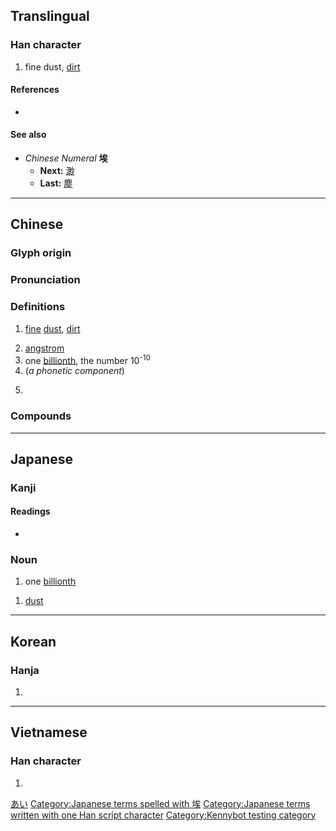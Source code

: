 {{character info/new}}
==Translingual==

===Han character===
{{Han char|rn=32|rad=土|as=07|sn=10|four=43134|canj=GIOK|ids=⿰土矣}}

# fine dust, [[dirt]]

====References====
* {{Han ref|kx=0229.190|dkj=05107|dj=0465.090|hdz=10447.150|uh=57C3|ud=22467|bh=AE4A|bd=44618}}

====See also====
* ''Chinese Numeral'' '''埃'''
** '''Next:''' [[渺]]
** '''Last:''' [[塵]]

----

==Chinese==
{{zh-forms}}

===Glyph origin===
{{Han etym}}

===Pronunciation===
{{zh-pron
|m=āi
|c=oi1,aai1
|h=pfs=âi
|mn=ai/ia
|mn_note=ai - literary; ia - vernacular
|w=2e,2i
|w_note=2e - usual pronunciation; 2i - in {{zh-l|*埃及}}
|mc=y
|oc=y
|ma=
|cat=n,num,pn
}}

===Definitions===
{{zh-hanzi}}

# [[fine]] [[dust]], [[dirt]]
#: {{zh-x|塵埃|dust}}
# [[angstrom]]
# one [[billionth]], the number 10<sup>-10</sup>
# (''a phonetic component'')
#: {{zh-x|^埃及|Egypt}}
#: {{zh-x|^埃塞俄比亞|Abyssinia}}
#: {{zh-x|蘇維埃|soviet}}
# {{zh-abbrev|埃及|Egypt}}

===Compounds===
{{zh-der|埃及|埃及曆|埃塵|埃滅|塵埃|塵埃傳染|塵埃落定|星際塵埃|涓埃|蘇維埃|雰埃}}

{{cln|zh|numeral symbols|numerals}}

----

==Japanese==

===Kanji===
{{ja-kanji|rs=土07}}

====Readings====
* {{ja-readings|goon=[[あい]] (ai)|kanon=[[あい]] (ai)|kun=[[ちり]] (chiri), [[ほこり]] (hokori)}}

===Noun===
{{ja-noun|あい}}

# one [[billionth]]

{{ja-noun|ほこり}}

# [[dust]]

[[Category:Japanese numeral symbols|あい]]
[[Category:Japanese terms spelled with 埃]]
[[Category:Japanese terms written with one Han script character]]

----

==Korean==

===Hanja===
{{ko-hanja|hangeul=애|mr=ae}}

# {{defn|lang=ko|sort=土07}}

----

==Vietnamese==

===Han character===
{{vi-hantu|[[ai]]}}

# {{defn|lang=vi|sort=土07}}

[[Category:Kennybot testing category]]